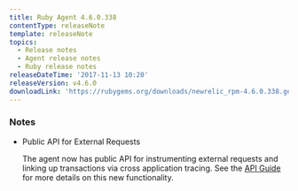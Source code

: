 ```yaml
---
title: Ruby Agent 4.6.0.338
contentType: releaseNote
template: releaseNote
topics:
  - Release notes
  - Agent release notes
  - Ruby release notes
releaseDateTime: '2017-11-13 10:20'
releaseVersion: v4.6.0
downloadLink: 'https://rubygems.org/downloads/newrelic_rpm-4.6.0.338.gem'
---
```


### Notes

* Public API for External Requests

  The agent now has public API for instrumenting external requests and linking up transactions via cross application tracing. See the [API Guide](https://docs.newrelic.com/docs/agents/ruby-agent/customization/ruby-agent-api-guide#externals) for more details on this new functionality.
